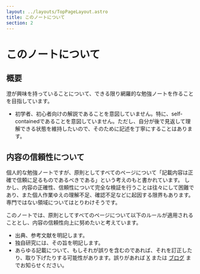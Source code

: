 ```yaml
---
layout: ../layouts/TopPageLayout.astro
title: このノートについて
section: 2
---
```


# このノートについて

<MainColorDivider />

## 概要

澄が興味を持っていることについて、できる限り網羅的な勉強ノートを作ることを目指しています。
- 初学者、初心者向けの解説であることを意図していません。特に、self-containedであることを意図していません。ただし、自分が後で見返して理解できる状態を維持したいので、そのために記述を丁寧にすることはあります。

## 内容の信頼性について

個人的な勉強ノートですが、原則としてすべてのページについて「記載内容は正確で信頼に足るものであるべきである」という考えのもと書かれています。
しかし、内容の正確性、信頼性について完全な検証を行うことは往々にして困難であり、また個人作業ゆえの理解不足、確認不足などに起因する限界もあります。専門ではない領域についてはとりわけそうです。

このノートでは、原則としてすべてのページについて以下のルールが適用されることとし、内容の信頼性向上に努めたいと考えています。
- 出典、参考文献を明記します。
- 独自研究には、その旨を明記します。
- あらゆる記載について、もしそれが誤りを含むのであれば、それを訂正したり、取り下げたりする可能性があります。誤りがあれば [X](https://twitter.com/toyskip725) または [ブログ](https://toyskip.hatenablog.com/) までお知らせください。
